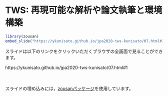 # TWS: 再現可能な解析や論文執筆と環境構築

```r
library(zousan)
embed_slide("https://ykunisato.github.io/jpa2020-tws-kunisato/07.html#1")
```


スライドは以下のリンクをクリックいただくブラウザの全画面で見ることができます。

https://ykunisato.github.io/jpa2020-tws-kunisato/07.html#1

<br>
<br>
スライドの埋め込みには，[zousanパッケージ](https://kazutan.github.io/blog/2017/03/embed-slide-into-rmd/)を使用しています。
